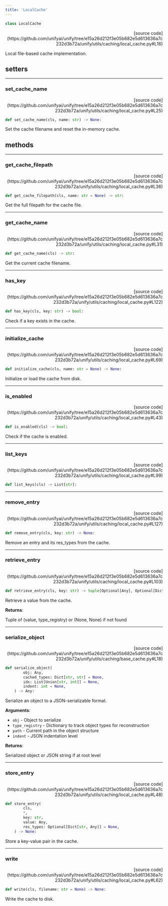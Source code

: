 ```yaml
---
title: 'LocalCache'
---
```


```python
class LocalCache
```

<p align="right">[source code](https://github.com/unifyai/unify/tree/e15a26d212f3e05b682e5d613636a7c232d3b72a/unify/utils/caching/local_cache.py#L16)</p>

Local file-based cache implementation.

## setters

---

### set\_cache\_name

<p align="right">[source code](https://github.com/unifyai/unify/tree/e15a26d212f3e05b682e5d613636a7c232d3b72a/unify/utils/caching/local_cache.py#L25)</p>

```python
def set_cache_name(cls, name: str) -> None:
```

Set the cache filename and reset the in-memory cache.

## methods

---

### get\_cache\_filepath

<p align="right">[source code](https://github.com/unifyai/unify/tree/e15a26d212f3e05b682e5d613636a7c232d3b72a/unify/utils/caching/local_cache.py#L36)</p>

```python
def get_cache_filepath(cls, name: str = None) -> str:
```

Get the full filepath for the cache file.

---

### get\_cache\_name

<p align="right">[source code](https://github.com/unifyai/unify/tree/e15a26d212f3e05b682e5d613636a7c232d3b72a/unify/utils/caching/local_cache.py#L31)</p>

```python
def get_cache_name(cls) -> str:
```

Get the current cache filename.

---

### has\_key

<p align="right">[source code](https://github.com/unifyai/unify/tree/e15a26d212f3e05b682e5d613636a7c232d3b72a/unify/utils/caching/local_cache.py#L122)</p>

```python
def has_key(cls, key: str) -> bool:
```

Check if a key exists in the cache.

---

### initialize\_cache

<p align="right">[source code](https://github.com/unifyai/unify/tree/e15a26d212f3e05b682e5d613636a7c232d3b72a/unify/utils/caching/local_cache.py#L69)</p>

```python
def initialize_cache(cls, name: str = None) -> None:
```

Initialize or load the cache from disk.

---

### is\_enabled

<p align="right">[source code](https://github.com/unifyai/unify/tree/e15a26d212f3e05b682e5d613636a7c232d3b72a/unify/utils/caching/local_cache.py#L43)</p>

```python
def is_enabled(cls) -> bool:
```

Check if the cache is enabled.

---

### list\_keys

<p align="right">[source code](https://github.com/unifyai/unify/tree/e15a26d212f3e05b682e5d613636a7c232d3b72a/unify/utils/caching/local_cache.py#L99)</p>

```python
def list_keys(cls) -> List[str]:
```



---

### remove\_entry

<p align="right">[source code](https://github.com/unifyai/unify/tree/e15a26d212f3e05b682e5d613636a7c232d3b72a/unify/utils/caching/local_cache.py#L127)</p>

```python
def remove_entry(cls, key: str) -> None:
```

Remove an entry and its res_types from the cache.

---

### retrieve\_entry

<p align="right">[source code](https://github.com/unifyai/unify/tree/e15a26d212f3e05b682e5d613636a7c232d3b72a/unify/utils/caching/local_cache.py#L103)</p>

```python
def retrieve_entry(cls, key: str) -> tuple[Optional[Any], Optional[Dict[str, Any]]]:
```

Retrieve a value from the cache.

**Returns**:

Tuple of (value, type_registry) or (None, None) if not found

---

### serialize\_object

<p align="right">[source code](https://github.com/unifyai/unify/tree/e15a26d212f3e05b682e5d613636a7c232d3b72a/unify/utils/caching/base_cache.py#L18)</p>

```python
def serialize_object(
        obj: Any,
        cached_types: Dict[str, str] = None,
        idx: List[Union[str, int]] = None,
        indent: int = None,
    ) -> Any:
```

Serialize an object to a JSON-serializable format.

**Arguments**:

- `obj` - Object to serialize
- `type_registry` - Dictionary to track object types for reconstruction
- `path` - Current path in the object structure
- `indent` - JSON indentation level



**Returns**:

Serialized object or JSON string if at root level

---

### store\_entry

<p align="right">[source code](https://github.com/unifyai/unify/tree/e15a26d212f3e05b682e5d613636a7c232d3b72a/unify/utils/caching/local_cache.py#L48)</p>

```python
def store_entry(
        cls,
        *,
        key: str,
        value: Any,
        res_types: Optional[Dict[str, Any]] = None,
    ) -> None:
```

Store a key-value pair in the cache.

---

### write

<p align="right">[source code](https://github.com/unifyai/unify/tree/e15a26d212f3e05b682e5d613636a7c232d3b72a/unify/utils/caching/local_cache.py#L62)</p>

```python
def write(cls, filename: str = None) -> None:
```

Write the cache to disk.